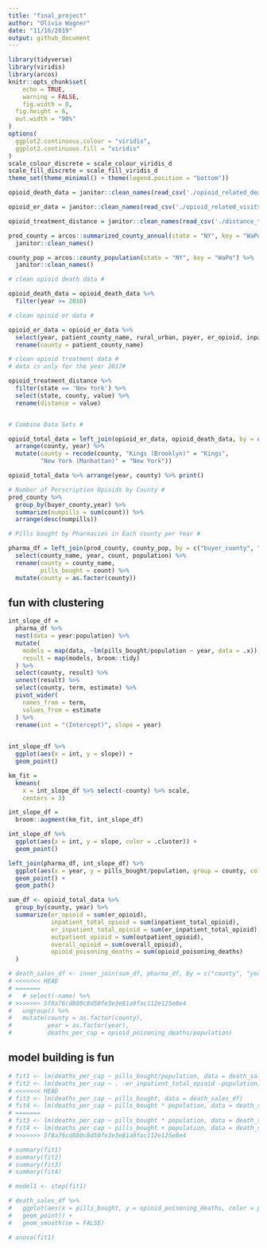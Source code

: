 ```yaml
---
title: "final_project"
author: "Olivia Wagner"
date: "11/16/2019"
output: github_document
---
```


```r
library(tidyverse)
library(viridis)
library(arcos)
knitr::opts_chunk$set(
	echo = TRUE,
	warning = FALSE,
	fig.width = 8, 
  fig.height = 6,
  out.width = "90%"
)
options(
  ggplot2.continuous.colour = "viridis",
  ggplot2.continuous.fill = "viridis"
)
scale_colour_discrete = scale_colour_viridis_d
scale_fill_discrete = scale_fill_viridis_d
theme_set(theme_minimal() + theme(legend.position = "bottom"))
```

```r
opioid_death_data = janitor::clean_names(read_csv('./opioid_related_deaths.csv'))

opioid_er_data = janitor::clean_names(read_csv('./opioid_related_visits.csv'))

opioid_treatment_distance = janitor::clean_names(read_csv('./distance_to_treatment.csv'))
```

```r
prod_county = arcos::summarized_county_annual(state = "NY", key = "WaPo") %>% 
  janitor::clean_names()

county_pop = arcos::county_population(state = "NY", key = "WaPo") %>% 
  janitor::clean_names()
```


```r

# clean opioid death data #

opioid_death_data = opioid_death_data %>% 
  filter(year >= 2010) 

# clean opioid er data #

opioid_er_data = opioid_er_data %>% 
  select(year, patient_county_name, rural_urban, payer, er_opioid, inpatient_total_opioid, er_inpatient_total_opioid, outpatient_opioid, overall_opioid) %>%
  rename(county = patient_county_name)

# clean opioid treatment data #
# data is only for the year 2017#

opioid_treatment_distance %>% 
  filter(state == 'New York') %>%
  select(state, county, value) %>%
  rename(distance = value) 


# Combine Data Sets #

opioid_total_data = left_join(opioid_er_data, opioid_death_data, by = c('county', 'year')) %>% 
  arrange(county, year) %>% 
  mutate(county = recode(county, "Kings (Brooklyn)" = "Kings",
         "New York (Manhattan)" = "New York"))

opioid_total_data %>% arrange(year, county) %>% print()

```

```r
# Number of Perscription Opioids by County #
prod_county %>% 
  group_by(buyer_county,year) %>% 
  summarize(numpills = sum(count)) %>% 
  arrange(desc(numpills))
```

```r

# Pills bought by Pharmacies in Each county per Year #

pharma_df = left_join(prod_county, county_pop, by = c("buyer_county", "year")) %>% 
  select(county_name, year, count, population) %>% 
  rename(county = county_name,
         pills_bought = count) %>% 
  mutate(county = as.factor(county))
```

## fun with clustering

```r
int_slope_df =
  pharma_df %>% 
  nest(data = year:population) %>% 
  mutate(
    models = map(data, ~lm(pills_bought/population ~ year, data = .x)),
    result = map(models, broom::tidy)
  ) %>% 
  select(county, result) %>% 
  unnest(result) %>% 
  select(county, term, estimate) %>% 
  pivot_wider(
    names_from = term,
    values_from = estimate
  ) %>% 
  rename(int = "(Intercept)", slope = year)
  
```

```r
int_slope_df %>% 
  ggplot(aes(x = int, y = slope)) + 
  geom_point()
```
```r
km_fit = 
  kmeans(
    x = int_slope_df %>% select(-county) %>% scale, 
    centers = 3)

int_slope_df =
  broom::augment(km_fit, int_slope_df)
```

```r
int_slope_df %>% 
  ggplot(aes(x = int, y = slope, color = .cluster)) +
  geom_point()
```

```r
left_join(pharma_df, int_slope_df) %>% 
  ggplot(aes(x = year, y = pills_bought/population, group = county, color = .cluster)) + 
  geom_point() + 
  geom_path() 
```


```r
sum_df <- opioid_total_data %>% 
  group_by(county, year) %>% 
  summarize(er_opioid = sum(er_opioid),
            inpatient_total_opioid = sum(inpatient_total_opioid),
            er_inpatient_total_opioid = sum(er_inpatient_total_opioid),
            outpatient_opioid = sum(outpatient_opioid),
            overall_opioid = sum(overall_opioid),
            opioid_poisoning_deaths = sum(opioid_poisoning_deaths)
  )
```

```r
# death_sales_df <- inner_join(sum_df, pharma_df, by = c("county", "year")) %>% 
# <<<<<<< HEAD
# =======
#   # select(-name) %>% 
# >>>>>>> 5f8a76cd880c8d50fe3e3e81a9fac112e125e8e4
#   ungroup() %>% 
#   mutate(county = as.factor(county),
#          year = as.factor(year),
#          deaths_per_cap = opioid_poisoning_deaths/population)
```

## model building is fun

```r
# fit1 <- lm(deaths_per_cap ~ pills_bought/population, data = death_sales_df)
# fit2 <- lm(deaths_per_cap ~ . -er_inpatient_total_opioid -population, data = death_sales_df)
# <<<<<<< HEAD
# fit3 <- lm(deaths_per_cap ~ pills_bought, data = death_sales_df)
# fit4 <- lm(deaths_per_cap ~ pills_bought * population, data = death_sales_df)
# =======
# fit3 <- lm(deaths_per_cap ~ pills_bought * population, data = death_sales_df)
# fit4 <- lm(deaths_per_cap ~ pills_bought + population, data = death_sales_df)
# >>>>>>> 5f8a76cd880c8d50fe3e3e81a9fac112e125e8e4
```

```r
# summary(fit1)
# summary(fit2)
# summary(fit3)
# summary(fit4)
```

```r
# model1 <- step(fit1)
```


```r
# death_sales_df %>% 
#   ggplot(aes(x = pills_bought, y = opioid_poisoning_deaths, color = population)) +
#   geom_point() +
#   geom_smooth(se = FALSE)
```


```r
# anova(fit1)
```

